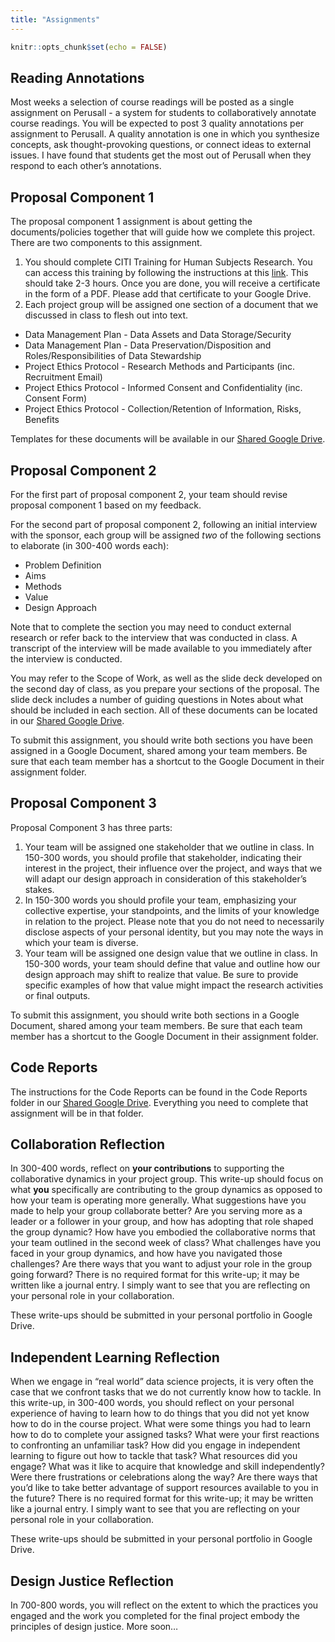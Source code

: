 ```yaml
---
title: "Assignments"
---
```


```r
knitr::opts_chunk$set(echo = FALSE)
```

## Reading Annotations

Most weeks a selection of course readings will be posted as a single assignment on Perusall - a system for students to collaboratively annotate course readings. You will be expected to post 3 quality annotations per assignment to Perusall. A quality annotation is one in which you synthesize concepts, ask thought-provoking questions, or connect ideas to external issues. I have found that students get the most out of Perusall when they respond to each other’s annotations.

## Proposal Component 1

The proposal component 1 assignment is about getting the documents/policies together that will guide how we complete this project. There are two components to this assignment. 

1. You should complete CITI Training for Human Subjects Research. You can access this training by following the instructions at this [link](https://www.smith.edu/academics/institutional-review-board/application-process#required-online-ethics-training-(citi)-0). This should take 2-3 hours. Once you are done, you will receive a certificate in the form of a PDF. Please add that certificate to your Google Drive. 
2. Each project group will be assigned one section of a document that we discussed in class to flesh out into text. 

-   Data Management Plan - Data Assets and Data Storage/Security
-   Data Management Plan - Data Preservation/Disposition and Roles/Responsibilities of Data Stewardship
-   Project Ethics Protocol - Research Methods and Participants (inc. Recruitment Email)
-   Project Ethics Protocol - Informed Consent and Confidentiality (inc. Consent Form)
-   Project Ethics Protocol - Collection/Retention of Information, Risks, Benefits

Templates for these documents will be available in our [Shared Google Drive](https://drive.google.com/drive/folders/1iIbmV0Nd67fMtKELhwJrj65qKtRQwP8B?usp=drive_link).

## Proposal Component 2

For the first part of proposal component 2, your team should revise proposal component 1 based on my feedback. 

For the second part of proposal component 2, following an initial interview with the sponsor, each group will be assigned *two* of the following sections to elaborate (in 300-400 words each):

- Problem Definition
- Aims
- Methods
- Value
- Design Approach

Note that to complete the section you may need to conduct external research or refer back to the interview that was conducted in class. A transcript of the interview will be made available to you immediately after the interview is conducted. 

You may refer to the Scope of Work, as well as the slide deck developed on the second day of class, as you prepare your sections of the proposal. The slide deck includes a number of guiding questions in Notes about what should be included in each section. All of these documents can be located in our [Shared Google Drive](https://drive.google.com/drive/folders/1iIbmV0Nd67fMtKELhwJrj65qKtRQwP8B?usp=drive_link).

To submit this assignment, you should write both sections you have been assigned in a Google Document, shared among your team members. Be sure that each team member has a shortcut to the Google Document in their assignment folder. 

## Proposal Component 3

Proposal Component 3 has three parts:

1. Your team will be assigned one stakeholder that we outline in class. In 150-300 words, you should profile that stakeholder, indicating their interest in the project, their influence over the project, and ways that we will adapt our design approach in consideration of this stakeholder's stakes.
2. In 150-300 words you should profile your team, emphasizing your collective expertise, your standpoints, and the limits of your knowledge in relation to the project. Please note that you do not need to necessarily disclose aspects of your personal identity, but you may note the ways in which your team is diverse.
3. Your team will be assigned one design value that we outline in class. In 150-300 words, your team should define that value and outline how our design approach may shift to realize that value. Be sure to provide specific examples of how that value might impact the research activities or final outputs. 

To submit this assignment, you should write both sections in a Google Document, shared among your team members. Be sure that each team member has a shortcut to the Google Document in their assignment folder. 

## Code Reports

The instructions for the Code Reports can be found in the Code Reports folder in our [Shared Google Drive](https://drive.google.com/drive/folders/1iIbmV0Nd67fMtKELhwJrj65qKtRQwP8B?usp=drive_link). Everything you need to complete that assignment will be in that folder. 


## Collaboration Reflection

In 300-400 words, reflect on **your contributions** to supporting the collaborative dynamics in your project group. This write-up should focus on what **you** specifically are contributing to the group dynamics as opposed to how your team is operating more generally. What suggestions have you made to help your group collaborate better? Are you serving more as a leader or a follower in your group, and how has adopting that role shaped the group dynamic? How have you embodied the collaborative norms that your team outlined in the second week of class? What challenges have you faced in your group dynamics, and how have you navigated those challenges? Are there ways that you want to adjust your role in the group going forward? There is no required format for this write-up; it may be written like a journal entry. I simply want to see that you are reflecting on your personal role in your collaboration. 

These write-ups should be submitted in your personal portfolio in Google Drive.

## Independent Learning Reflection 

When we engage in "real world" data science projects, it is very often the case that we confront tasks that we do not currently know how to tackle. In this write-up, in 300-400 words, you should reflect on your personal experience of having to learn how to do things that you did not yet know how to do in the course project. What were some things you had to learn how to do to complete your assigned tasks? What were your first reactions to confronting an unfamiliar task? How did you engage in independent learning to figure out how to tackle that task? What resources did you engage? What was it like to acquire that knowledge and skill independently? Were there frustrations or celebrations along the way? Are there ways that you'd like to take better advantage of support resources available to you in the future? There is no required format for this write-up; it may be written like a journal entry. I simply want to see that you are reflecting on your personal role in your collaboration. 

These write-ups should be submitted in your personal portfolio in Google Drive.


## Design Justice Reflection

In 700-800 words, you will reflect on the extent to which the practices you engaged and the work you completed for the final project embody the principles of design justice. More soon...